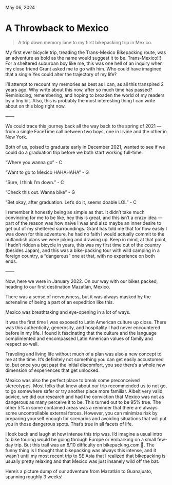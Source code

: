 
<IconLink href="/" text="Home" />

May 06, 2024

# A Throwback to Mexico

<BlockQuote>
  A trip down memory lane to my first bikepacking trip in Mexico.
</BlockQuote>

<HeroImage
  src="/posts/starting-a-blog/pacifica.jpeg"
  alt="Panoramic shot of Pacifica, CA"
  caption="Mori Point in Pacifica, CA"
/>

My first ever bicycle trip, treading the Trans-Mexico Bikepacking route, was an adventure as bold as the name would suggest it to be. Trans-Mexico!!! For a sheltered suburban boy like me, this was one hell of an inquiry when my close friend Grant asked me to go with him. Who could have imagined that a single Yes could alter the trajectory of my life?

I’ll attempt to recount my memories as best as I can, as all this transpired 2 years ago. Why write about this now, after so much time has passed? Reminiscing, remembering, and hoping to broaden the world of my readers by a tiny bit. Also, this is probably the most interesting thing I can write about on this blog right now.

——

We could trace this journey back all the way back to the spring of 2021 — from a single FaceTime call between two boys, one in Irvine and the other in New York.

Both of us, poised to graduate early in December 2021, wanted to see if we could do a graduation trip before we both start working full-time.

“Where you wanna go” - C

“Want to go to Mexico HAHAHAHA” - G

“Sure, I think I’m down.” - C

“Check this out. Wanna bike” - G

“Bet okay, after graduation. Let’s do it, seems doable LOL” - C

I remember it honestly being as simple as that. It didn’t take much convincing for me to be like, hey this is great, and this isn’t a crazy idea — part of the reason was how naive I was and also maybe an inner desire to get out of my sheltered surroundings. Grant has told me that for how easily I was down for this adventure, he had no faith I would actually commit to the outlandish plans we were joking and drawing up. Keep in mind, at that point, I hadn’t ridden a bicycle in years, this was my first time out of the country (besides Japan), and this was a bike-packing tour with wild camping in a foreign country, a “dangerous” one at that, with no experience on both ends.

——

Now, here we were in January 2022. On our way with our bikes packed, heading to our first destination Mazatlán, Mexico.

There was a sense of nervousness, but it was always masked by the adrenaline of being a part of an expedition like this.

Mexico was breathtaking and eye-opening in a lot of ways.

It was the first time I was exposed to Latin American culture up close. There was this authenticity, generosity, and hospitality I had never encountered before in my life. I found it fascinating that the culture and the language complimented and encompassed Latin American values of family and respect so well.

Traveling and living life without much of a plan was also a new concept to me at the time. It’s definitely not something you can get easily accustomed to, but once you get past the initial discomfort, you see there’s a whole new dimension of experiences that get unlocked.

Mexico was also the perfect place to break some preconceived stereotypes. Most folks that knew about our trip recommended us to not go, to go somewhere safer or try another place more familiar. Albeit very valid advice, we did our research and had the conviction that Mexico was not as dangerous as many perceive it to be. This turned out to be 95% true. The other 5% in some contained areas was a reminder that there are always some uncontrollable external forces. However, you can minimize risk by preparing yourself enough for scenarios and avoiding situations that will put you in those dangerous spots. That’s true in all facets of life.

I look back and laugh at how intense this trip was. I’d imagine a usual intro to bike touring would be going through Europe or embarking on a small few-day trip. But this trail was an 8/10 difficulty on bikepacking.com 🤣. The funny thing is I thought that bikepacking was always this intense, and it wasn’t until my most recent trip to SE Asia that I realized that bikepacking is usually pretty relaxing and that Mexico was just insanely wild off the bat.

Here’s a picture dump of our adventure from Mazatlán to Guanajuato, spanning roughly 3 weeks!
